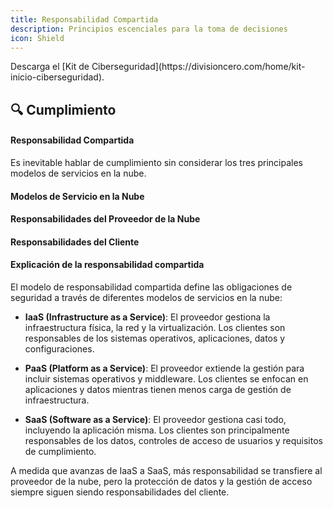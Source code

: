 ```yaml
---
title: Responsabilidad Compartida
description: Principios escenciales para la toma de decisiones
icon: Shield
---
```


<Callout title="Quieres aprender más?">
  Descarga el [Kit de Ciberseguridad](https://divisioncero.com/home/kit-inicio-ciberseguridad).
</Callout>

## 🔍 Cumplimiento

#### Responsabilidad Compartida

Es inevitable hablar de cumplimiento sin considerar los tres principales modelos de servicios en la nube.

#### Modelos de Servicio en la Nube

<Mermaid
  chart="
graph TD;
subgraph Modelos de Servicio en la Nube
subgraph SaaS
D1[Control de Acceso de Usuarios];
D2[Uso de Datos];
end
subgraph PaaS
C1[Desarrollo de Aplicaciones];
C2[Gestión de Usuarios];
end
subgraph IaaS
B1[Sistema Operativo y Apps];
B2[Configuración de Red];
B3[Grupos de Seguridad];
end
end"
/>

<Mermaid
  chart="
graph TD;
subgraph Distribución de Responsabilidades
subgraph SaaS
S1[Cliente: 20%];
S2[Proveedor: 80%];
end
subgraph PaaS
P1[Cliente: 50%];
P2[Proveedor: 50%];
end
subgraph IaaS
I1[Cliente: 80%];
I2[Proveedor: 20%];
end
end"
/>


#### Responsabilidades del Proveedor de la Nube

<Mermaid
  chart="
graph TD;
subgraph Responsabilidad del Proveedor de la Nube
E1[Infraestructura Física];
E2[Infraestructura de Red];
E3[Hipervisor];
E4[Sistema Operativo para PaaS];
E5[Aplicación para SaaS];
end"
/>

#### Responsabilidades del Cliente

<Mermaid
  chart="
graph TD
subgraph Responsabilidad del Cliente
A1[Datos y Contenido]
A2[Gestión de Identidad y Acceso]
A3[Seguridad del Lado del Cliente]
A4[Configuración de Plataforma y Aplicaciones]
end"
/>


#### Explicación de la responsabilidad compartida

El modelo de responsabilidad compartida define las obligaciones de seguridad a través de diferentes modelos de servicios en la nube:

- **IaaS (Infrastructure as a Service)**: El proveedor gestiona la infraestructura física, la red y la virtualización. Los clientes son responsables de los sistemas operativos, aplicaciones, datos y configuraciones.

- **PaaS (Platform as a Service)**: El proveedor extiende la gestión para incluir sistemas operativos y middleware. Los clientes se enfocan en aplicaciones y datos mientras tienen menos carga de gestión de infraestructura.

- **SaaS (Software as a Service)**: El proveedor gestiona casi todo, incluyendo la aplicación misma. Los clientes son principalmente responsables de los datos, controles de acceso de usuarios y requisitos de cumplimiento.

A medida que avanzas de IaaS a SaaS, más responsabilidad se transfiere al proveedor de la nube, pero la protección de datos y la gestión de acceso siempre siguen siendo responsabilidades del cliente.

